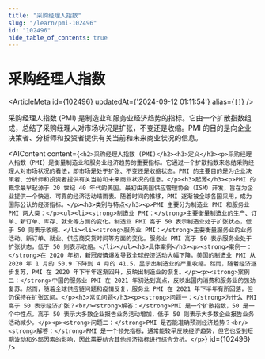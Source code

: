 ```yaml
---
title: "采购经理人指数"
slug: "/learn/pmi-102496"
id: "102496"
hide_table_of_contents: true
---
```



# 采购经理人指数

<ArticleMeta id={102496} updatedAt={'2024-09-12 01:11:54'} alias={`[]`} />
<div className='border-solid border-b border-t-0 my-4 border-[var(--ifm-color-gray-300)]' />

采购经理人指数 (PMI) 是制造业和服务业经济趋势的指标。它由一个扩散指数组成，总结了采购经理人对市场状况是扩张，不变还是收缩。PMI 的目的是向企业决策者、分析师和投资者提供有关当前和未来商业状况的信息。

<AIContent content={`<h2>采购经理人指数 (PMI)</h2><h3>定义</h3><p>采购经理人指数（PMI）是衡量制造业和服务业经济趋势的重要指标。它通过一个扩散指数来总结采购经理人对市场状况的看法，即市场是处于扩张、不变还是收缩状态。PMI 的主要目的是为企业决策者、分析师和投资者提供有关当前和未来商业状况的信息。</p><h3>起源</h3><p>PMI 的概念最早起源于 20 世纪 40 年代的美国。最初由美国供应管理协会（ISM）开发，旨在为企业提供一个快速、可靠的经济活动晴雨表。随着时间的推移，PMI 逐渐被全球各国采用，成为国际公认的经济指标。</p><h3>类别与特点</h3><p>PMI 主要分为制造业 PMI 和服务业 PMI 两大类：</p><ul><li><strong>制造业 PMI：</strong>主要衡量制造业的生产、订单、新订单、库存、就业等方面的变化。制造业 PMI 高于 50 表示制造业处于扩张状态，低于 50 则表示收缩。</li><li><strong>服务业 PMI：</strong>主要衡量服务业的业务活动、新订单、就业、供应商交货时间等方面的变化。服务业 PMI 高于 50 表示服务业处于扩张状态，低于 50 则表示收缩。</li></ul><h3>具体案例</h3><p><strong>案例一：</strong>在 2020 年初，新冠疫情爆发导致全球经济活动大幅下降。美国的制造业 PMI 从 2020 年 1 月的 50.9 下降到 4 月的 41.5，显示出制造业的严重收缩。然而，随着经济逐步复苏，PMI 在 2020 年下半年逐渐回升，反映出制造业的恢复。</p><p><strong>案例二：</strong>中国的服务业 PMI 在 2021 年初达到高点，反映出国内消费和服务业的强劲复苏。然而，随着全球供应链问题和疫情反复，服务业 PMI 在 2021 年下半年有所回落，但仍保持在扩张区间。</p><h3>常见问题</h3><p><strong>问题一：</strong>为什么 PMI 高于 50 表示经济扩张？<br/><strong>解答：</strong>PMI 是一个扩散指数，50 是一个中性点。高于 50 表示大多数企业报告业务活动增加，低于 50 则表示大多数企业报告业务活动减少。</p><p><strong>问题二：</strong>PMI 是否能准确预测经济趋势？<br/><strong>解答：</strong>PMI 是一个领先指标，通常能较早反映经济趋势，但它也受到短期波动和外部因素的影响，因此需要结合其他经济指标进行综合分析。</p>`} id={102496} />
